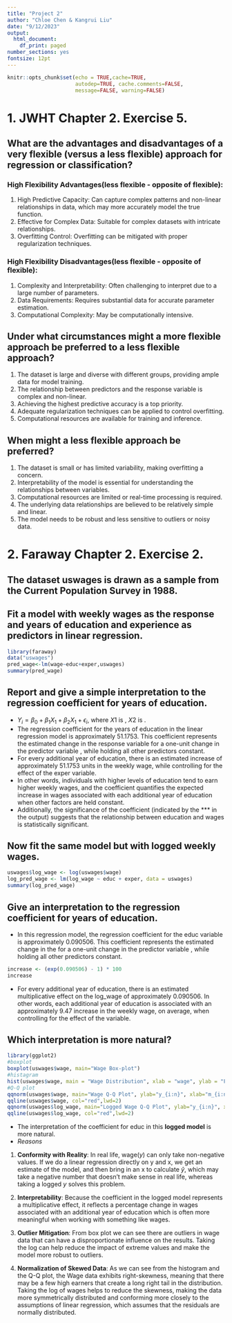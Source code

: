 ```yaml
---
title: "Project 2"
author: "Chloe Chen & Kangrui Liu"
date: "9/12/2023"
output:
  html_document:
    df_print: paged
number_sections: yes
fontsize: 12pt
---
```

```r
knitr::opts_chunk$set(echo = TRUE,cache=TRUE, 
                      autodep=TRUE, cache.comments=FALSE,
                      message=FALSE, warning=FALSE)
```

# 1. JWHT Chapter 2. Exercise 5.
## What are the advantages and disadvantages of a very flexible (versus a less flexible) approach for regression or classification? 
### High Flexibility Advantages(less flexible - opposite of flexible):
1) High Predictive Capacity: Can capture complex patterns and non-linear relationships in data, which may more accurately model the true function.
2) Effective for Complex Data: Suitable for complex datasets with intricate relationships.
3) Overfitting Control: Overfitting can be mitigated with proper regularization techniques.

### High Flexibility Disadvantages(less flexible - opposite of flexible):
1) Complexity and Interpretability: Often challenging to interpret due to a large number of parameters.
2) Data Requirements: Requires substantial data for accurate parameter estimation.
3) Computational Complexity: May be computationally intensive.

## Under what circumstances might a more flexible approach be preferred to a less flexible approach? 
1) The dataset is large and diverse with different groups, providing ample data for model training.
2) The relationship between predictors and the response variable is complex and non-linear.
3) Achieving the highest predictive accuracy is a top priority.
4) Adequate regularization techniques can be applied to control overfitting.
5) Computational resources are available for training and inference.


## When might a less flexible approach be preferred?
1) The dataset is small or has limited variability, making overfitting a concern.
2) Interpretability of the model is essential for understanding the relationships between variables.
3) Computational resources are limited or real-time processing is required.
4) The underlying data relationships are believed to be relatively simple and linear.
5) The model needs to be robust and less sensitive to outliers or noisy data.


# 2. Faraway Chapter 2. Exercise 2.
## The dataset uswages is drawn as a sample from the Current Population Survey in 1988. 
## Fit a model with weekly wages as the response and years of education and experience as predictors in linear regression. 
```r
library(faraway)
data("uswages")
pred_wage<-lm(wage~educ+exper,uswages)
summary(pred_wage)
```
## Report and give a simple interpretation to the regression coefficient for years of education. 
-   $Y_i=\beta_0+\beta_1X_1+\beta_2X_1+\epsilon_i$, where $X1$ is \texttt{educ}, $X2$ is \texttt{exper}.
- The regression coefficient for the years of education in the linear regression model is approximately $51.1753$. This coefficient represents the estimated change in the response variable \texttt{wage} for a one-unit change in the predictor variable \texttt{educ}, while holding all other predictors constant.
- For every additional year of education, there is an estimated increase of approximately $51.1753$ units in the weekly wage, while controlling for the effect of the exper variable. 
- In other words, individuals with higher levels of education tend to earn higher weekly wages, and the coefficient quantifies the expected increase in wages associated with each additional year of education when other factors are held constant.
- Additionally, the significance of the coefficient (indicated by the *** in the output) suggests that the relationship between education and wages is statistically significant.


## Now fit the same model but with logged weekly wages. 
```r
uswages$log_wage <- log(uswages$wage)
log_pred_wage <- lm(log_wage ~ educ + exper, data = uswages)
summary(log_pred_wage)
```

## Give an interpretation to the regression coefficient for years of education. 

- In this regression model, the regression coefficient for the educ variable is approximately $0.090506$. This coefficient represents the estimated change in the \texttt{log_wage} for a one-unit change in the predictor variable \texttt{educ}, while holding all other predictors constant.
```r
increase <- (exp(0.090506) - 1) * 100
increase
```

- For every additional year of education, there is an estimated multiplicative effect on the log_wage of approximately $0.090506$. In other words, each additional year of education is associated with an approximately $9.47%$ increase in the weekly wage, on average, when controlling for the effect of the \texttt{exper} variable.


## Which interpretation is more natural?
```r
library(ggplot2)
#boxplot
boxplot(uswages$wage, main="Wage Box-plot")
#histagram
hist(uswages$wage, main = "Wage Distribution", xlab = "wage", ylab = "Frequency")
#Q-Q plot
qqnorm(uswages$wage, main="Wage Q-Q Plot", ylab="y_{i:n}", xlab="m_{i:n}") 
qqline(uswages$wage, col="red",lwd=2)
qqnorm(uswages$log_wage, main="Logged Wage Q-Q Plot", ylab="y_{i:n}", xlab="m_{i:n}")
qqline(uswages$log_wage, col="red",lwd=2)
```

- The interpretation of the coefficient for educ in this **logged model** is more natural. 
* *Reasons*
1) **Conformity with Reality**: In real life, wage($y$) can only take non-negative values. If we do a linear regression directly on y and x, we get an estimate of the model, and then bring in an x to calculate $\hat y$, which may take a negative number that doesn't make sense in real life, whereas taking a  logged $y$ solves this problem.

2) **Interpretability**: Because the coefficient in the logged model represents a multiplicative effect, it reflects a percentage change in wages associated with an additional year of education which is often more meaningful when working with something like wages.

3) **Outlier Mitigation**: From box plot we can see there are outliers in wage data that can have a disproportionate influence on the results. Taking the log can help reduce the impact of extreme values and make the model more robust to outliers.

4) **Normalization of Skewed Data**: As we can see from the histogram and the Q-Q plot, the Wage data exhibits right-skewness, meaning that there may be a few high earners that create a long right tail in the distribution. Taking the log of wages helps to reduce the skewness, making the data more symmetrically distributed and conforming more closely to the assumptions of linear regression, which assumes that the residuals are normally distributed.




